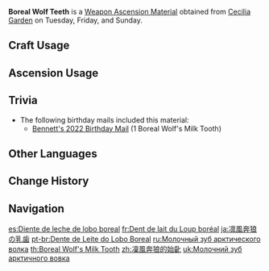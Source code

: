 {{Item Infobox
|id          = 114005
|image       = Item Boreal Wolf's Milk Tooth.png
|type        = Weapon Ascension Materials
|invCategory = Character Development Items
|group       = Boreal Wolf Teeth
|quality     = 2
|description = Andrius' wolf pack is its blessed honor guard, and even the milk teeth of a wolf's cub possess great potential.<br />In the past, the gods had the responsibility to love all people. Andrius was therefore quite unusual in that he became leader of the wolves, while only welcoming abandoned babies and wanderers when it came to humans.
|day1        = Tuesday
|day2        = Friday
|day3        = Sunday
|source1     = Cecilia Garden
|source2     = Purchase from the [[Souvenir Shop]] in [[Mondstadt]]
|source3     = [[Parametric Transformer]]
}}
'''Boreal Wolf Teeth''' is a [[Weapon Ascension Material]] obtained from [[Cecilia Garden]] on Tuesday, Friday, and Sunday.
==Craft Usage==
{{Craft Usage}}

==Ascension Usage==
{{Ascension Usage}}

==Trivia==
* The following birthday mails included this material:
** [[Mail/Want to Eat Cake Together? (2022-02-28)|Bennett's 2022 Birthday Mail]] (1 Boreal Wolf's Milk Tooth)

==Other Languages==
{{Other Languages
|en      = Boreal Wolf's Milk Tooth
|zhs     = 凛风奔狼的始龀
|zhs_rm  = Lǐnfēng Bēnláng de Shǐchèn
|zht     = 凜風奔狼的始齔
|zht_rm  = Lǐnfēng Bēnláng de Shǐchèn
|zh_tl   = Milk Tooth of the Cold Wind Running Wolf
|ja      = 凛風奔狼の乳歯
|ja_rm   = Rinfuu Honrou no Nyuushi{{Assumed}}
|ja_tl   = Milk Tooth of the Cold Wind Running Wolf
|ko      = 칼바람 울프의 젖니
|ko_rm   = Kalbaram Ulpeu-ui Jeonni
|ko_tl   = Baby Tooth of Biting Wind Wolf
|es      = Diente de leche de lobo boreal
|es_tl   = Boreal Wolf Milk Tooth
|fr      = Dent de lait du Loup boréal
|fr_tl   = Boreal Wolf's Milk Tooth
|ru      = Молочный зуб арктического волка
|ru_tl   = Arctic Wolf's Milk Tooth
|th      = Boreal Wolf's Milk Tooth
|vi      = Răng Sữa Sói Bão
|vi_tl   = 
|de      = Milchzahn des borealischen Wolfs
|de_tl   = Milk Teeth of the Boreal Wolf
|id      = Boreal Wolf's Milk Tooth
|pt      = Dente de Leite do Lobo Boreal
|pt_tl   = Boreal Wolf's Milk Tooth
|tr      = Kutup Kurdunun Süt Dişi
|tr_tl   = 
|it      = Dente da latte del Lupo boreale
|it_tl   = 
}}

==Change History==
{{Change History|1.0}}

==Navigation==
{{Development Item Navbox|Weapon Materials}}

[[es:Diente de leche de lobo boreal]]
[[fr:Dent de lait du Loup boréal]]
[[ja:凛風奔狼の乳歯]]
[[pt-br:Dente de Leite do Lobo Boreal]]
[[ru:Молочный зуб арктического волка]]
[[th:Boreal Wolf's Milk Tooth]]
[[zh:凜風奔狼的始齔]]
[[uk:Молочний зуб арктичного вовка]]